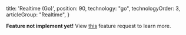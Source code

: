 
  title: 'Realtime (Go)',
  position: 90,
  technology: "go",
  technologyOrder: 3,
  articleGroup: "Realtime",
}

**Feature not implement yet!** View [this](https://github.com/prisma/prisma/issues/3068) feature request to learn more.